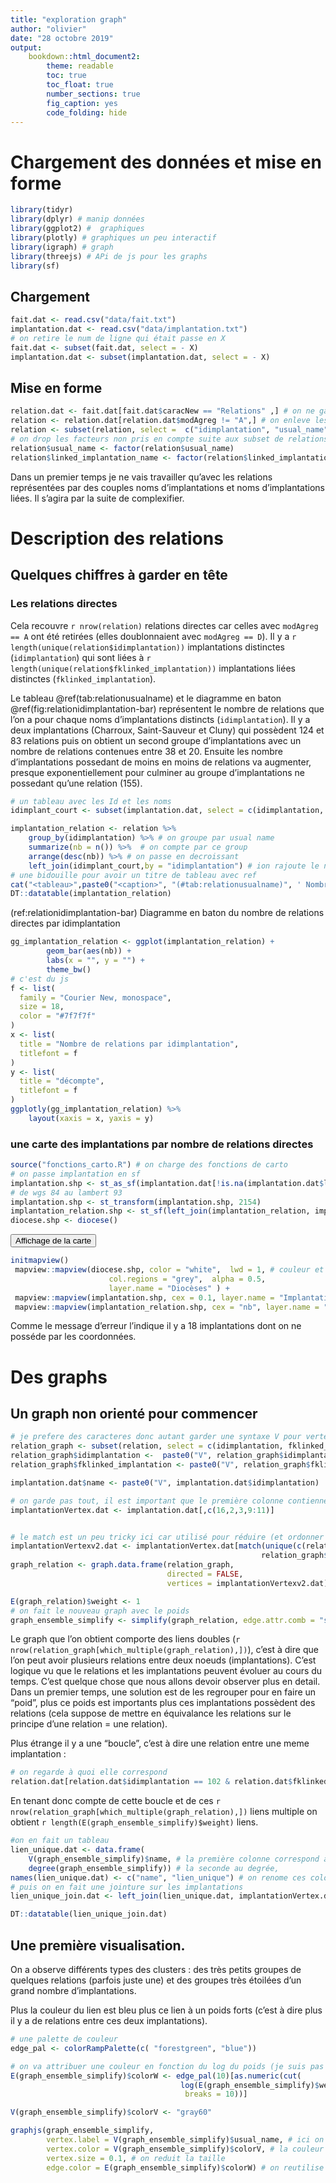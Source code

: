 ```yaml
---
title: "exploration graph"
author: "olivier"
date: "28 octobre 2019"
output: 
    bookdown::html_document2:
        theme: readable
        toc: true
        toc_float: true
        number_sections: true
        fig_caption: yes
        code_folding: hide
---
```



# Chargement des données et mise en forme

```r
library(tidyr)
library(dplyr) # manip données
library(ggplot2) #  graphiques
library(plotly) # graphiques un peu interactif
library(igraph) # graph
library(threejs) # APi de js pour les graphs
library(sf)
``` 


## Chargement

```r
fait.dat <- read.csv("data/fait.txt")
implantation.dat <- read.csv("data/implantation.txt")
# on retire le num de ligne qui était passe en X
fait.dat <- subset(fait.dat, select = - X)
implantation.dat <- subset(implantation.dat, select = - X)

```

## Mise en forme

```r
relation.dat <- fait.dat[fait.dat$caracNew == "Relations" ,] # on ne garde que les relations
relation <- relation.dat[relation.dat$modAgreg != "A",] # on enleve les doublons
relation <- subset(relation, select =  c("idimplantation", "usual_name", "fklinked_implantation","linked_implantation_name")) # on ne garde que les noms et noms liées
# on drop les facteurs non pris en compte suite aux subset de relations
relation$usual_name <- factor(relation$usual_name)
relation$linked_implantation_name <- factor(relation$linked_implantation_name)
```


Dans un premier temps je ne vais travailler qu'avec les relations représentées par des couples noms d'implantations et noms d'implantations liées. Il s'agira par la suite de complexifier. 

# Description des relations

## Quelques chiffres à garder en tête

### Les relations directes

Cela recouvre `r nrow(relation)` relations directes car celles avec `modAgreg == A` ont été retirées (elles doublonnaient avec `modAgreg == D`). Il y a `r length(unique(relation$idimplantation))` implantations distinctes (`idimplantation`) qui sont liées à `r length(unique(relation$fklinked_implantation))` implantations liées distinctes (`fklinked_implantation`). 

Le tableau \@ref(tab:relationusualname) et le diagramme en baton \@ref(fig:relationidimplantation-bar) représentent le nombre de relations que l'on a pour chaque noms d'implantations distincts (`idimplantation`). Il y a deux implantations (Charroux, Saint-Sauveur et Cluny) qui possèdent 124 et 83 relations puis on obtient un second groupe d'implantations avec un nombre de relations contenues entre 38 et 20. Ensuite les nombre d'implantations possedant de moins en moins de relations va augmenter, presque exponentiellement pour culminer au groupe d'implantations ne possedant qu'une relation (155).


```r
# un tableau avec les Id et les noms
idimplant_court <- subset(implantation.dat, select = c(idimplantation, usual_name))

implantation_relation <- relation %>% 
    group_by(idimplantation) %>% # on groupe par usual name
    summarize(nb = n()) %>%  # on compte par ce group
    arrange(desc(nb)) %>% # on passe en decroissant
    left_join(idimplant_court,by = "idimplantation") # ion rajoute le nom
# une bidouille pour avoir un titre de tableau avec ref
cat("<tableau>",paste0("<caption>", "(#tab:relationusualname)", ' Nombre de relations directes par idimplantation', "</caption>"),"</tableau>", sep ="\n")
DT::datatable(implantation_relation)


```

(ref:relationidimplantation-bar) Diagramme en baton du nombre de relations directes par idimplantation 

```r
gg_implantation_relation <- ggplot(implantation_relation) +
        geom_bar(aes(nb)) + 
        labs(x = "", y = "") +
        theme_bw()
# c'est du js
f <- list(
  family = "Courier New, monospace",
  size = 18,
  color = "#7f7f7f"
)
x <- list(
  title = "Nombre de relations par idimplantation",
  titlefont = f
)
y <- list(
  title = "décompte",
  titlefont = f
)
ggplotly(gg_implantation_relation) %>% 
    layout(xaxis = x, yaxis = y)
```


### une carte des implantations par nombre de relations directes

```r
source("fonctions_carto.R") # on charge des fonctions de carto
# on passe implantation en sf
implantation.shp <- st_as_sf(implantation.dat[!is.na(implantation.dat$lat),], coords = c("lng", "lat"), crs = 4326)
# de wgs 84 au lambert 93
implantation.shp <- st_transform(implantation.shp, 2154) 
implantation_relation.shp <- st_sf(left_join(implantation_relation, implantation.shp, by = "idimplantation"))
diocese.shp <- diocese()
```


<button class="btn btn-primary" data-toggle="collapse" data-target="#BlockName_carterelation"> Affichage de la carte </button>
<div id="BlockName_carterelation" class="collapse">


```r

initmapview()
 mapview::mapview(diocese.shp, color = "white",  lwd = 1, # couleur et type du contour
                      col.regions = "grey",  alpha = 0.5,                  # couleur du fond et type
                      layer.name = "Diocèses" ) +
 mapview::mapview(implantation.shp, cex = 0.1, layer.name = "Implantations", col.regions = "black") +
 mapview::mapview(implantation_relation.shp, cex = "nb", layer.name = "implantations avec relations")
```

</div>

Comme le message d'erreur l'indique il y a 18 implantations dont on ne posséde par les coordonnées. 

# Des graphs

## Un graph non orienté pour commencer

```r
 
# je prefere des caracteres donc autant garder une syntaxe V pour vertex
relation_graph <- subset(relation, select = c(idimplantation, fklinked_implantation))
relation_graph$idimplantation <-  paste0("V", relation_graph$idimplantation)
relation_graph$fklinked_implantation <- paste0("V", relation_graph$fklinked_implantation)

implantation.dat$name <- paste0("V", implantation.dat$idimplantation)

# on garde pas tout, il est important que le première colonne contienne les noms de vertex cf help(grap.data.frame)
implantationVertex.dat <- implantation.dat[,c(16,2,3,9:11)] 


# le match est un peu tricky ici car utilisé pour réduire (et ordonner ce qui ne change rien) au vertex ayant des relations
implantationVertexv2.dat <- implantationVertex.dat[match(unique(c(relation_graph$idimplantation, 
                                                        relation_graph$fklinked_implantation)), implantationVertex.dat$name),]
graph_relation <- graph.data.frame(relation_graph, 
                                   directed = FALSE, 
                                   vertices = implantationVertexv2.dat) # c'est ici qu' on indique les attributs des vertex, il faut que la première colonne corresponde à celle des vertexes cf help(graph.data.frame) details 3 paragraphs

E(graph_relation)$weight <- 1
# on fait le nouveau graph avec le poids 
graph_ensemble_simplify <- simplify(graph_relation, edge.attr.comb = "sum") 

```


Le graph que l'on obtient comporte des liens doubles (`r nrow(relation_graph[which_multiple(graph_relation),])`), c'est à dire que l'on peut avoir plusieurs relations entre deux noeuds (implantations). C'est logique vu que le relations et les implantations peuvent évoluer au cours du temps. C'est quelque chose que nous allons devoir observer plus en detail. Dans un premier temps, une solution est de les regrouper pour en faire un "poid", plus ce poids est importants plus ces implantations possèdent des relations (cela suppose de mettre en équivalance les relations sur le principe d'une relation = une relation).  

Plus étrange il y a une "boucle", c'est à dire une relation entre une meme implantation : 

```r
# on regarde à quoi elle correspond
relation.dat[relation.dat$idimplantation == 102 & relation.dat$fklinked_implantation == 102,]
```

En tenant donc compte de cette boucle et de ces `r nrow(relation_graph[which_multiple(graph_relation),])` liens multiple on obtient `r length(E(graph_ensemble_simplify)$weight)` liens. 

```r
#on en fait un tableau
lien_unique.dat <- data.frame(
    V(graph_ensemble_simplify)$name, # la première colonne correspond au nom de vertexes
    degree(graph_ensemble_simplify)) # la seconde au degrée,
names(lien_unique.dat) <- c("name", "lien_unique") # on renome ces colonnes
# puis on en fait une jointure sur les implantations
lien_unique_join.dat <- left_join(lien_unique.dat, implantationVertex.dat, by = c("name"="name"))

DT::datatable(lien_unique_join.dat)

```

## Une première visualisation. 

On a observe différents types des clusters : des très petits groupes de quelques relations (parfois juste une) et des groupes très étoilées d'un grand nombre d'implantations. 

Plus la couleur du lien est bleu plus ce lien à un poids forts (c'est à dire plus il y a de relations entre ces deux implantations). 

```r
# une palette de couleur
edge_pal <- colorRampPalette(c( "forestgreen", "blue"))

# on va attribuer une couleur en fonction du log du poids (je suis pas satisfait il me faut faire des verifs)
E(graph_ensemble_simplify)$colorW <- edge_pal(10)[as.numeric(cut(
                                      log(E(graph_ensemble_simplify)$weight + 1 ),
                                       breaks = 10))]

V(graph_ensemble_simplify)$colorV <- "gray60"

graphjs(graph_ensemble_simplify, 
        vertex.label = V(graph_ensemble_simplify)$usual_name, # ici on mets le nom de l'implantation
        vertex.color = V(graph_ensemble_simplify)$colorV, # la couleur pour les vertexs
        vertex.size = 0.1, # on reduit la taille
        edge.color = E(graph_ensemble_simplify)$colorW) # on reutilise le vecteur de couleurs ici que trois couleurs produites ..
```


